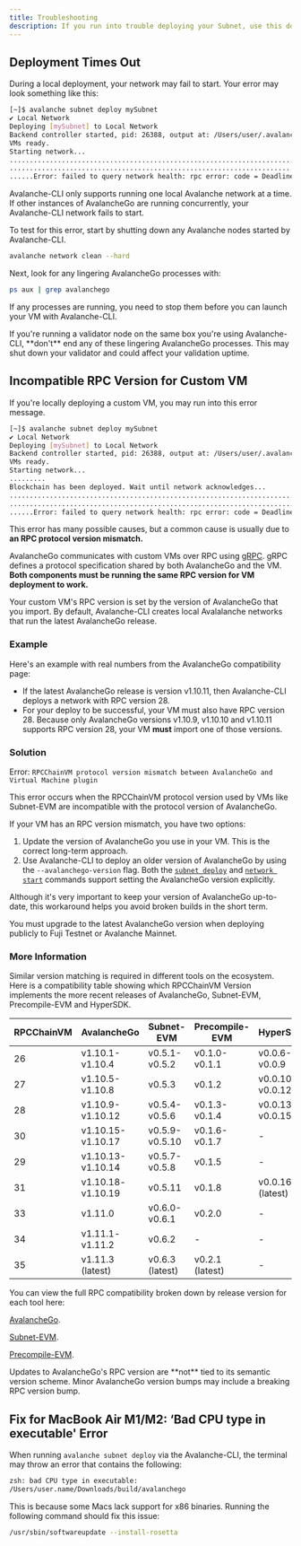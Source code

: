```yaml
---
title: Troubleshooting
description: If you run into trouble deploying your Subnet, use this document for tips to resolve common issues.
---
```


Deployment Times Out[​](#deployment-times-out "Direct link to heading")
-----------------------------------------------------------------------

During a local deployment, your network may fail to start. Your error may look something like this:

```bash
[~]$ avalanche subnet deploy mySubnet
✔ Local Network
Deploying [mySubnet] to Local Network
Backend controller started, pid: 26388, output at: /Users/user/.avalanche-cli/runs/server_20221231_111605/avalanche-cli-backend
VMs ready.
Starting network...
..................................................................................
..................................................................................
......Error: failed to query network health: rpc error: code = DeadlineExceeded desc = context deadline exceeded
```

Avalanche-CLI only supports running one local Avalanche network at a time. If other instances of AvalancheGo are running concurrently, your Avalanche-CLI network fails to start.

To test for this error, start by shutting down any Avalanche nodes started by Avalanche-CLI.

```bash
avalanche network clean --hard
```

Next, look for any lingering AvalancheGo processes with:

```bash
ps aux | grep avalanchego
```

If any processes are running, you need to stop them before you can launch your VM with Avalanche-CLI.

<Callout type="warn">
If you're running a validator node on the same box you're using Avalanche-CLI, **don't** end any of these lingering AvalancheGo processes. This may shut down your validator and could affect your validation uptime.
</Callout>


Incompatible RPC Version for Custom VM[​](#incompatible-rpc-version-for-custom-vm "Direct link to heading")
-----------------------------------------------------------------------------------------------------------

If you're locally deploying a custom VM, you may run into this error message.

```bash
[~]$ avalanche subnet deploy mySubnet
✔ Local Network
Deploying [mySubnet] to Local Network
Backend controller started, pid: 26388, output at: /Users/user/.avalanche-cli/runs/server_20221231_111605/avalanche-cli-backend
VMs ready.
Starting network...
.........
Blockchain has been deployed. Wait until network acknowledges...
..................................................................................
..................................................................................
......Error: failed to query network health: rpc error: code = DeadlineExceeded desc = context deadline exceeded
```

This error has many possible causes, but a common cause is usually due to **an RPC protocol version mismatch.**

AvalancheGo communicates with custom VMs over RPC using [gRPC](https://grpc.io/). gRPC defines a protocol specification shared by both AvalancheGo and the VM. **Both components must be running the same RPC version for VM deployment to work.**

Your custom VM's RPC version is set by the version of AvalancheGo that you import. By default, Avalanche-CLI creates local Avalalanche networks that run the latest AvalancheGo release.

### Example[​](#example "Direct link to heading")

Here's an example with real numbers from the AvalancheGo compatibility page:

- If the latest AvalancheGo release is version v1.10.11, then Avalanche-CLI deploys a network with RPC version 28.
- For your deploy to be successful, your VM must also have RPC version 28. Because only AvalancheGo versions v1.10.9, v1.10.10 and v1.10.11 supports RPC version 28, your VM **must** import one of those versions.

### Solution[​](#solution "Direct link to heading")

Error: `RPCChainVM protocol version mismatch between AvalancheGo and Virtual Machine plugin`

This error occurs when the RPCChainVM protocol version used by VMs like Subnet-EVM are incompatible with the protocol version of AvalancheGo.

If your VM has an RPC version mismatch, you have two options:

1.  Update the version of AvalancheGo you use in your VM. This is the correct long-term approach.
2.  Use Avalanche-CLI to deploy an older version of AvalancheGo by using the `--avalanchego-version` flag. Both the [`subnet deploy`](/docs/tooling/avalanche-cli#subnet-deploy) and [`network start`](/docs/tooling/avalanche-cli#network-start) commands support setting the AvalancheGo version explicitly.

Although it's very important to keep your version of AvalancheGo up-to-date, this workaround helps you avoid broken builds in the short term.

<Callout type="warn">
You must upgrade to the latest AvalancheGo version when deploying publicly to Fuji Testnet or Avalanche Mainnet.
</Callout>


### More Information[​](#more-information "Direct link to heading")

Similar version matching is required in different tools on the ecosystem. Here is a compatibility table showing which RPCChainVM Version implements the more recent releases of AvalancheGo, Subnet-EVM, Precompile-EVM and HyperSDK.

|RPCChainVM|AvalancheGo       |Subnet-EVM     |Precompile-EVM |HyperSDK        |
|----------|------------------|---------------|---------------|----------------|
|26        |v1.10.1-v1.10.4   |v0.5.1-v0.5.2  |v0.1.0-v0.1.1  |v0.0.6-v0.0.9   |
|27        |v1.10.5-v1.10.8   |v0.5.3         |v0.1.2         |v0.0.10-v0.0.12 |
|28        |v1.10.9-v1.10.12  |v0.5.4-v0.5.6  |v0.1.3-v0.1.4  |v0.0.13-v0.0.15 |
|30        |v1.10.15-v1.10.17 |v0.5.9-v0.5.10 |v0.1.6-v0.1.7  |-               |
|29        |v1.10.13-v1.10.14 |v0.5.7-v0.5.8  |v0.1.5         |-               |
|31        |v1.10.18- v1.10.19|v0.5.11        |v0.1.8         |v0.0.16 (latest)|
|33        |v1.11.0           |v0.6.0-v0.6.1  |v0.2.0         |-               |
|34        |v1.11.1- v1.11.2  |v0.6.2         |-              |-               |
|35        |v1.11.3 (latest)  |v0.6.3 (latest)|v0.2.1 (latest)|-               |


You can view the full RPC compatibility broken down by release version for each tool here:

[AvalancheGo](https://github.com/ava-labs/avalanchego/blob/master/version/compatibility.json).

[Subnet-EVM](https://github.com/ava-labs/subnet-evm/blob/master/compatibility.json).

[Precompile-EVM](https://github.com/ava-labs/precompile-evm/blob/main/compatibility.json).

<Callout title="Note">
Updates to AvalancheGo's RPC version are **not** tied to its semantic version scheme. Minor AvalancheGo version bumps may include a breaking RPC version bump.
</Callout>

Fix for MacBook Air M1/M2: ‘Bad CPU type in executable' Error[​](#fix-for-macbook-air-m1m2-bad-cpu-type-in-executable-error "Direct link to heading")
-----------------------------------------------------------------------------------------------------------------------------------------------------

When running `avalanche subnet deploy` via the Avalanche-CLI, the terminal may throw an error that contains the following:

```bash
zsh: bad CPU type in executable:
/Users/user.name/Downloads/build/avalanchego
```

This is because some Macs lack support for x86 binaries. Running the following command should fix this issue:

```bash
/usr/sbin/softwareupdate --install-rosetta
```